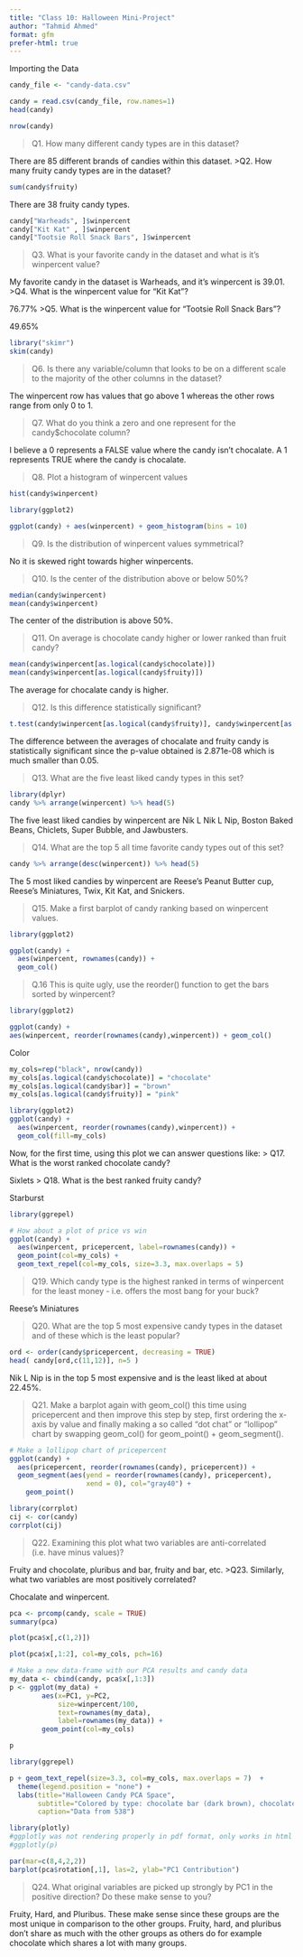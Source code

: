 ```yaml
---
title: "Class 10: Halloween Mini-Project"
author: "Tahmid Ahmed"
format: gfm
prefer-html: true
---
```


Importing the Data

```r
candy_file <- "candy-data.csv"

candy = read.csv(candy_file, row.names=1)
head(candy)
```
```r
nrow(candy)
```

>Q1. How many different candy types are in this dataset?

There are 85 different brands of candies within this dataset. 
>Q2. How many fruity candy types are in the dataset?

```r
sum(candy$fruity)
```

There are 38 fruity candy types.

```r
candy["Warheads", ]$winpercent
candy["Kit Kat" , ]$winpercent
candy["Tootsie Roll Snack Bars", ]$winpercent
```

>Q3. What is your favorite candy in the dataset and what is it’s winpercent value?

My favorite candy in the dataset is Warheads, and it's winpercent is 39.01. 
>Q4. What is the winpercent value for “Kit Kat”?

76.77%
>Q5. What is the winpercent value for “Tootsie Roll Snack Bars”?

49.65%

```r
library("skimr")
skim(candy)
```

>Q6. Is there any variable/column that looks to be on a different scale to the majority of the other columns in the dataset?

The winpercent row has values that go above 1 whereas the other rows range from only 0 to 1.

>Q7. What do you think a zero and one represent for the candy$chocolate column?

I believe a 0 represents a FALSE value where the candy isn't chocalate. A 1 represents TRUE where the candy is chocalate. 

>Q8. Plot a histogram of winpercent values

```r
hist(candy$winpercent)
```

```r
library(ggplot2)

ggplot(candy) + aes(winpercent) + geom_histogram(bins = 10)
```

>Q9. Is the distribution of winpercent values symmetrical?

No it is skewed right towards higher winpercents.

>Q10. Is the center of the distribution above or below 50%?

```r
median(candy$winpercent)
mean(candy$winpercent)
```


The center of the distribution is above 50%.

>Q11. On average is chocolate candy higher or lower ranked than fruit candy?


```r
mean(candy$winpercent[as.logical(candy$chocolate)])
mean(candy$winpercent[as.logical(candy$fruity)])
```

The average for chocalate candy is higher.

>Q12. Is this difference statistically significant?

```r
t.test(candy$winpercent[as.logical(candy$fruity)], candy$winpercent[as.logical(candy$chocolate)])
```

The difference between the averages of chocalate and fruity candy is statistically significant since the p-value obtained is 2.871e-08 which is much smaller than 0.05.

>Q13. What are the five least liked candy types in this set?

```r
library(dplyr)
candy %>% arrange(winpercent) %>% head(5)
```

The five least liked candies by winpercent are Nik L Nik L Nip, Boston Baked Beans, Chiclets, Super Bubble, and Jawbusters. 

>Q14. What are the top 5 all time favorite candy types out of this set?

```r
candy %>% arrange(desc(winpercent)) %>% head(5)
```

The 5 most liked candies by winpercent are Reese's Peanut Butter cup, Reese's Miniatures, Twix, Kit Kat, and Snickers.

>Q15. Make a first barplot of candy ranking based on winpercent values.

```r
library(ggplot2)

ggplot(candy) + 
  aes(winpercent, rownames(candy)) +
  geom_col()
```

> Q.16 This is quite ugly, use the reorder() function to get the bars sorted by winpercent?

```r
library(ggplot2)

ggplot(candy) + 
aes(winpercent, reorder(rownames(candy),winpercent)) + geom_col()

```

Color

```r
my_cols=rep("black", nrow(candy))
my_cols[as.logical(candy$chocolate)] = "chocolate"
my_cols[as.logical(candy$bar)] = "brown"
my_cols[as.logical(candy$fruity)] = "pink"

library(ggplot2)
ggplot(candy) + 
  aes(winpercent, reorder(rownames(candy),winpercent)) +
  geom_col(fill=my_cols)
```

Now, for the first time, using this plot we can answer questions like:
> Q17. What is the worst ranked chocolate candy?

Sixlets
> Q18. What is the best ranked fruity candy?

Starburst

```r
library(ggrepel)

# How about a plot of price vs win
ggplot(candy) +
  aes(winpercent, pricepercent, label=rownames(candy)) +
  geom_point(col=my_cols) + 
  geom_text_repel(col=my_cols, size=3.3, max.overlaps = 5)
```

>Q19. Which candy type is the highest ranked in terms of winpercent for the least money - i.e. offers the most bang for your buck?

Reese's Miniatures

>Q20. What are the top 5 most expensive candy types in the dataset and of these which is the least popular?

```r
ord <- order(candy$pricepercent, decreasing = TRUE)
head( candy[ord,c(11,12)], n=5 )
```

Nik L Nip is in the top 5 most expensive and is the least liked at about 22.45%.

>Q21. Make a barplot again with geom_col() this time using pricepercent and then improve this step by step, first ordering the x-axis by value and finally making a so called “dot chat” or “lollipop” chart by swapping geom_col() for geom_point() + geom_segment().

```r
# Make a lollipop chart of pricepercent
ggplot(candy) +
  aes(pricepercent, reorder(rownames(candy), pricepercent)) +
  geom_segment(aes(yend = reorder(rownames(candy), pricepercent), 
                   xend = 0), col="gray40") +
    geom_point()
```

```r
library(corrplot)
cij <- cor(candy)
corrplot(cij)
```

>Q22. Examining this plot what two variables are anti-correlated (i.e. have minus values)?

Fruity and chocolate, pluribus and bar, fruity and bar, etc.
>Q23. Similarly, what two variables are most positively correlated?

Chocalate and winpercent.

```r
pca <- prcomp(candy, scale = TRUE)
summary(pca)
```

```r
plot(pca$x[,c(1,2)])
```

```r
plot(pca$x[,1:2], col=my_cols, pch=16)
```

```r
# Make a new data-frame with our PCA results and candy data
my_data <- cbind(candy, pca$x[,1:3])
p <- ggplot(my_data) + 
        aes(x=PC1, y=PC2, 
            size=winpercent/100,  
            text=rownames(my_data),
            label=rownames(my_data)) +
        geom_point(col=my_cols)

p
```

```r
library(ggrepel)

p + geom_text_repel(size=3.3, col=my_cols, max.overlaps = 7)  + 
  theme(legend.position = "none") +
  labs(title="Halloween Candy PCA Space",
       subtitle="Colored by type: chocolate bar (dark brown), chocolate other (light brown), fruity (red), other (black)",
       caption="Data from 538")
```

```r
library(plotly)
#ggplotly was not rendering properly in pdf format, only works in html format
#ggplotly(p)
```

```r
par(mar=c(8,4,2,2))
barplot(pca$rotation[,1], las=2, ylab="PC1 Contribution")
```

>Q24. What original variables are picked up strongly by PC1 in the positive direction? Do these make sense to you?

Fruity, Hard, and Pluribus. These make sense since these groups are the most unique in comparison to the other groups. Fruity, hard, and pluribus don't share as much with the other groups as others do for example chocolate which shares a lot with many groups. 
